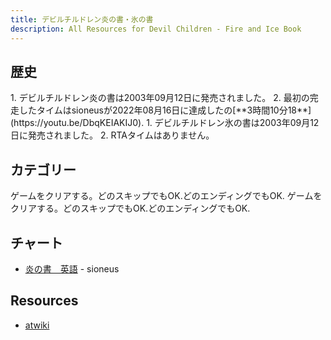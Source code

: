```yaml
---
title: デビルチルドレン炎の書・氷の書
description: All Resources for Devil Children - Fire and Ice Book
---
```



<DocsHero 
    content="デビルチルドレン炎の書・氷の書はデビルチルドレン光の書・闇の書の続き作品です。この作品はチップの代わりにカードを導入します。そのカードは プレイヤー が各戦闘の最初に使うことができるアイテムです。"
    srcUrl={fireCover}
    alt="Devil Children: Fire and Ice Book Box Cover"
/>

<LinkCard title="ランキング" href="https://www.speedrun.com/ja-JP/dcfi" description="投稿されたRTA動画を観るようにSpeedrun.comへ"/>


## 歴史

<Tabs>
<TabItem label="炎の書">
<Steps>
1. デビルチルドレン炎の書は2003年09月12日に発売されました。
2. 最初の完走したタイムはsioneusが2022年08月16日に達成したの[**3時間10分18**](https://youtu.be/DbqKEIAKIJ0).
</Steps>
</TabItem>
<TabItem label="氷の書">
<Steps>
1. デビルチルドレン氷の書は2003年09月12日に発売されました。
2. RTAタイムはありません。
</Steps>
</TabItem>
</Tabs>

## カテゴリー
<CardGrid>
    <Card title="炎の書">ゲームをクリアする。どのスキップでもOK.どのエンディングでもOK.</Card>
    <Card title="氷の書">ゲームをクリアする。どのスキップでもOK.どのエンディングでもOK.</Card>
</CardGrid>

## チャート
- [炎の書　英語](https://sioneus.me/notes/fire) - sioneus

## Resources
- [atwiki](https://w.atwiki.jp/devilchildren_fi)